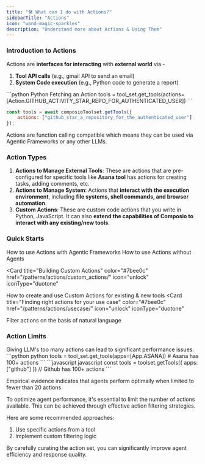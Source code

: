 ```yaml
---
title: "🛠️ What can I do with Actions?"
sidebarTitle: "Actions"
icon: "wand-magic-sparkles"
description: "Understand more about Actions & Using Them"
---
```


### Introduction to Actions
Actions are **interfaces for interacting** with **external world** via - 
1. **Tool API calls** (e.g., gmail API to send an email)
2. **System Code execution** (e.g., Python code to generate a report)

<CodeGroup>
```python Python Fetching an Action
tools = tool_set.get_tools(actions=[Action.GITHUB_ACTIVITY_STAR_REPO_FOR_AUTHENTICATED_USER]) 
```

```javascript JavaScript Fetching an Action
const tools = await composioToolset.getTools({
    actions: ["github_star_a_repository_for_the_authenticated_user"]
});
```
</CodeGroup>

<Note>
Actions are function calling compatible which means they can be used via Agentic Frameworks or any other LLMs.
</Note>

### Action Types

1. **Actions to Manage External Tools**: These are actions that are pre-configured for specific tools like **Asana tool** has actions for creating tasks, adding comments, etc.
2. **Actions to Manage System**: Actions that **interact with the execution environment**, including **file systems, shell commands, and browser automation**.
3. **Custom Actions**: These are custom code actions that you write in Python, JavaScript. It can also **extend the capabilities of Composio to interact with any existing/new tools**.

### Quick Starts
<CardGroup cols={2}>
<Card
  title="Using Actions with Agentic Frameworks"
  color="#7bee0c"
  href="/patterns/actions/action-guide-with-agents/"
  icon="unlock"
  iconType="duotone"
>
  How to use Actions with Agentic Frameworks
</Card>
<Card
  title="Executing Actions via Code without Agents"
  color="#7bee0c"
  href="/patterns/actions/action-guide-without-agents/"
  icon="unlock"
  iconType="duotone"
>
 How to use Actions without Agents
</Card>

<Card
  title="Building Custom Actions"
  color="#7bee0c"
  href="/patterns/actions/custom_actions/"
  icon="unlock"
  iconType="duotone"
>
  How to create and use Custom Actions for existing & new tools
</Card>
<Card
  title="Finding right actions for your use case"
  color="#7bee0c"
  href="/patterns/actions/usecase/"
  icon="unlock"
  iconType="duotone"
>
  Filter actions on the basis of natural language
</Card>
</CardGroup>


### Action Limits

<Warning>
    Giving LLM's too many actions can lead to significant performance issues.
    <CodeGroup>
    ```python python
    tools = tool_set.get_tools(apps=[App.ASANA]) 
    # Asana has 100+ actions
    ```
    ```javascript javascript
    const tools = toolset.getTools({
      apps: ["github"]
    }) // Github has 100+ actions
    ```
    </CodeGroup>
</Warning>
  
<Info>Empirical evidence indicates that agents perform optimally when limited to fewer than 20 actions.</Info>

To optimize agent performance, it's essential to limit the number of actions available. This can be achieved through effective action filtering strategies.

Here are some recommended approaches:
1. Use specific actions from a tool
2. Implement custom filtering logic

By carefully curating the action set, you can significantly improve agent efficiency and response quality.

